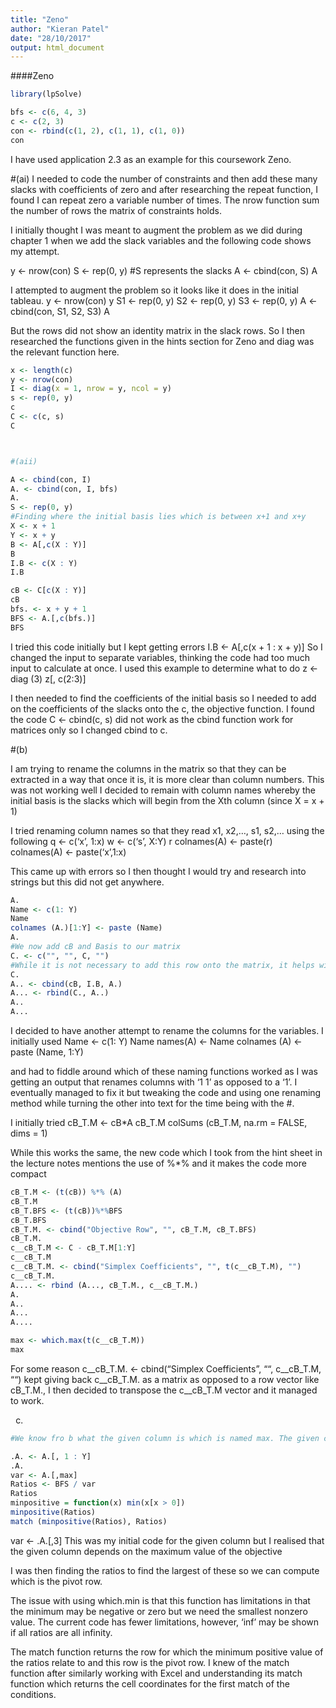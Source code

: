 ```yaml
---
title: "Zeno"
author: "Kieran Patel"
date: "28/10/2017"
output: html_document
---
```



####Zeno


```r
library(lpSolve)
```

```r
bfs <- c(6, 4, 3)
c <- c(2, 3)
con <- rbind(c(1, 2), c(1, 1), c(1, 0))
con
```

I have used application 2.3 as an example for this coursework Zeno.



#(ai)
I needed to code the number of constraints and then add these many slacks with coefficients of zero and after researching the repeat function, I found I can repeat zero a variable number of times. The nrow function sum the number of rows the matrix of constraints holds.

I initially thought I was meant to augment the problem as we did during chapter 1 when we add the slack variables and the following code shows my attempt.

y <- nrow(con)
S <- rep(0, y)
#S represents the slacks
A <- cbind(con, S)
A


I attempted to augment the problem so it looks like it does in the initial tableau.
y <- nrow(con)
y
S1 <- rep(0, y)
S2 <- rep(0, y)
S3 <- rep(0, y)
A <- cbind(con, S1, S2, S3)
A


But the rows did not show an identity matrix in the slack rows. So I then researched the functions given in the hints section for Zeno and diag was the relevant function here.


```r
x <- length(c)
y <- nrow(con)
I <- diag(x = 1, nrow = y, ncol = y)
s <- rep(0, y)
c
C <- c(c, s)
C



#(aii)

A <- cbind(con, I)
A. <- cbind(con, I, bfs)
A.
S <- rep(0, y)
#Finding where the initial basis lies which is between x+1 and x+y
X <- x + 1
Y <- x + y
B <- A[,c(X : Y)]
B
I.B <- c(X : Y)
I.B

cB <- C[c(X : Y)]
cB
bfs. <- x + y + 1
BFS <- A.[,c(bfs.)]
BFS
```

I tried this code initially but I kept getting errors
I.B <- A[,c(x + 1 : x + y)]
So I changed the input to separate variables, thinking the code had too much input to calculate at once. I used this example to determine what to do
z <- diag (3)
z[, c(2:3)]

I then needed to find the coefficients of the initial basis so I needed to add on the coefficients of the slacks onto the c, the objective function. I found the code C <- cbind(c, s) did not work as the cbind function work for matrices only so I changed cbind to c.



#(b)

I am trying to rename the columns in the matrix so that they can be extracted in a way that once it is, it is more clear than column numbers. This was not working well I decided to remain with column names whereby the initial basis is the slacks which will begin from the Xth column (since X = x + 1)

I tried renaming column names so that they read x1, x2,..., s1, s2,... using the following 
q <- c('x', 1:x)
w <- c('s', X:Y)
r
colnames(A) <- paste(r)
colnames(A) <- paste('x',1:x)

This came up with errors so I then thought I would try and research into strings but this did not get anywhere.

```r
A.
Name <- c(1: Y)
Name
colnames (A.)[1:Y] <- paste (Name)
A.
#We now add cB and Basis to our matrix
C. <- c("", "", C, "")
#While it is not necessary to add this row onto the matrix, it helps with presentation
C.
A.. <- cbind(cB, I.B, A.)
A... <- rbind(C., A..)
A..
A...
```

I decided to have another attempt to rename the columns for the variables. I initially used
Name <- c(1: Y)
Name
names(A) <- Name
colnames (A) <- paste (Name, 1:Y)

and had to fiddle around which of these naming functions worked as I was getting an output that renames columns with '1 1' as opposed to a '1'. I eventually managed to fix it but tweaking the code and using one renaming method while turning the other into text for the time being with the #.


I initially tried cB_T.M <- cB*A
cB_T.M
colSums (cB_T.M, na.rm = FALSE, dims = 1)


While this works the same, the new code which I took from the hint sheet in the lecture notes mentions the use of %*% and it makes the code more compact
```r
cB_T.M <- (t(cB)) %*% (A)
cB_T.M
cB_T.BFS <- (t(cB))%*%BFS
cB_T.BFS
cB_T.M. <- cbind("Objective Row", "", cB_T.M, cB_T.BFS)
cB_T.M.
c__cB_T.M <- C - cB_T.M[1:Y]
c__cB_T.M
c__cB_T.M. <- cbind("Simplex Coefficients", "", t(c__cB_T.M), "")
c__cB_T.M.
A.... <- rbind (A..., cB_T.M., c__cB_T.M.)
A.
A..
A...
A....

max <- which.max(t(c__cB_T.M))
max
```

For some reason c__cB_T.M. <- cbind("Simplex Coefficients", "", c__cB_T.M, "")
kept giving back c__cB_T.M. as a matrix as opposed to a row vector like cB_T.M., I then decided to transpose the c__cB_T.M vector and it managed to work.


(c)
```r
#We know fro b what the given column is which is named max. The given column  can only be between the 3rd and 2+Y th columns but I am using an extrapolated version of the tableau, which is M in the notes so that if any columns which are not the variables are selected, an error message is displayed about the dimensions not matching eg. if var <- .A.[,6] we are shown 'Error in .A.[, 6] : subscript out of bounds'.

.A. <- A.[, 1 : Y]
.A.
var <- A.[,max]
Ratios <- BFS / var
Ratios
minpositive = function(x) min(x[x > 0])
minpositive(Ratios)
match (minpositive(Ratios), Ratios)
```

var <- .A.[,3]
This was my initial code for the given column but I realised that the given column depends on the maximum value of the objective 

I was then finding the ratios to find the largest of these so we can compute which is the pivot row.

The issue with using which.min is that this function has limitations in that the minimum may be negative or zero but we need the smallest nonzero value. The current code has fewer limitations, however, 'inf' may be shown if all ratios are all infinity.

The match function returns the row for which the minimum positive value of the ratios relate to and this row is the pivot row. I knew of the match function after similarly working with Excel and understanding its match function which returns the cell coordinates for the first match of the conditions.